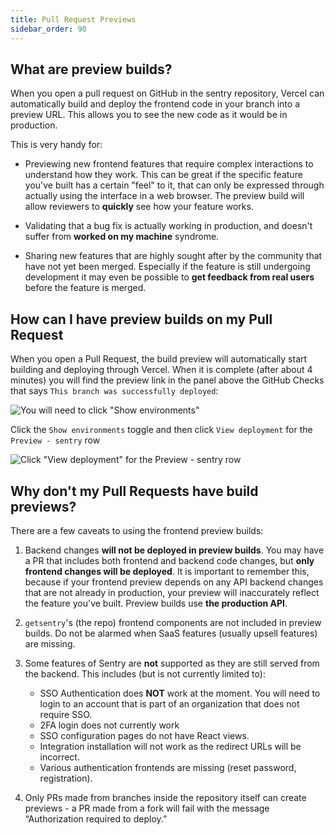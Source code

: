 ```yaml
---
title: Pull Request Previews
sidebar_order: 90
---
```


## What are preview builds?

When you open a pull request on GitHub in the sentry repository, Vercel can automatically build and deploy the frontend code in your branch into a preview URL. This allows you to see the new code as it would be in production.

This is very handy for:

- Previewing new frontend features that require complex interactions to understand how they work. This can be great if the specific feature you've built has a certain "feel" to it, that can only be expressed through actually using the interface in a web browser. The preview build will allow reviewers to **quickly** see how your feature works.

- Validating that a bug fix is actually working in production, and doesn't suffer from __worked on my machine__ syndrome.

- Sharing new features that are highly sought after by the community that have not yet been merged. Especially if the feature is still undergoing development it may even be possible to **get feedback from __real users__** before the feature is merged.

## How can I have preview builds on my Pull Request

When you open a Pull Request, the build preview will automatically start building and deploying through Vercel. When it is complete (after about 4 minutes) you will find the preview link in the panel above the GitHub Checks that says `This branch was successfully deployed`:

![You will need to click "Show environments"](../img/githubPRShowEnvironmentsBar.png)

Click the `Show environments` toggle and then click `View deployment` for the `Preview - sentry` row

![Click "View deployment" for the `Preview - sentry` row](../img/githubPRShowEnvironmentsExpanded.png)

## Why don't my Pull Requests have build previews?

There are a few caveats to using the frontend preview builds:

1. Backend changes **will not be deployed in preview builds**. You may have a PR that includes both frontend and backend code changes, but **only frontend changes will be deployed**. It is important to remember this, because if your frontend preview depends on any API backend changes that are not already in production, your preview will inaccurately reflect the feature you've built. Preview builds use **the production API**.

2. `getsentry`'s (the repo) frontend components are not included in preview builds. Do not be alarmed when SaaS features (usually upsell features) are missing.

3. Some features of Sentry are **not** supported as they are still served from the backend. This includes (but is not currently limited to):

    - SSO Authentication does **NOT** work at the moment. You will need to login to an account that is part of an organization that does not require SSO.
    - 2FA login does not currently work
    - SSO configuration pages do not have React views.
    - Integration installation will not work as the redirect URLs will be incorrect.
    - Various authentication frontends are missing (reset password, registration).


4. Only PRs made from branches inside the repository itself can create previews - a PR made from a fork will fail with the message “Authorization required to deploy.”
